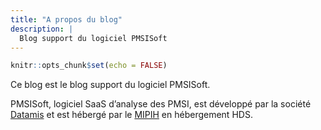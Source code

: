 ```yaml
---
title: "A propos du blog"
description: |
  Blog support du logiciel PMSISoft
---
```


```r
knitr::opts_chunk$set(echo = FALSE)
```

Ce blog est le blog support du logiciel PMSISoft.  

PMSISoft, logiciel SaaS d'analyse des PMSI, est développé par la société [Datamis](https://www.lespmsi.com) et est hébergé par le [MIPIH](https://www.mipih.fr) en hébergement HDS.
